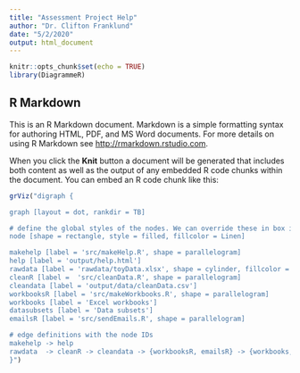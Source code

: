 ```yaml
---
title: "Assessment Project Help"
author: "Dr. Clifton Franklund"
date: "5/2/2020"
output: html_document
---
```

```r
knitr::opts_chunk$set(echo = TRUE)
library(DiagrammeR)
```

## R Markdown ##  

This is an R Markdown document. Markdown is a simple formatting syntax for authoring HTML, PDF, and MS Word documents. For more details on using R Markdown see <http://rmarkdown.rstudio.com>.

When you click the **Knit** button a document will be generated that includes both content as well as the output of any embedded R code chunks within the document. You can embed an R code chunk like this:

```r
grViz("digraph {

graph [layout = dot, rankdir = TB]

# define the global styles of the nodes. We can override these in box if we wish
node [shape = rectangle, style = filled, fillcolor = Linen]

makehelp [label = 'src/makeHelp.R', shape = parallelogram]
help [label = 'output/help.html']
rawdata [label = 'rawdata/toyData.xlsx', shape = cylinder, fillcolor = Beige]
cleanR [label =  'src/cleanData.R', shape = parallelogram]
cleandata [label = 'output/data/cleanData.csv']
workbooksR [label = 'src/makeWorkbooks.R', shape = parallelogram]
workbooks [label = 'Excel workbooks']
datasubsets [label = 'Data subsets']
emailsR [label = 'src/sendEmails.R', shape = parallelogram]

# edge definitions with the node IDs
makehelp -> help
rawdata  -> cleanR -> cleandata -> {workbooksR, emailsR} -> {workbooks, datasubsets}
}")
```

